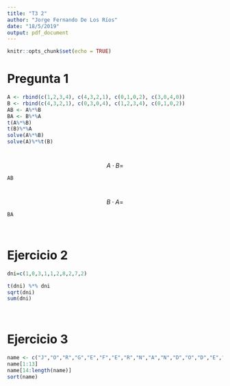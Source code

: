 ```yaml
---
title: "T3 2"
author: "Jorge Fernando De Los Ríos"
date: "18/5/2019"
output: pdf_document
---
```


```r
knitr::opts_chunk$set(echo = TRUE)
```

# Pregunta 1

```r
A <- rbind(c(1,2,3,4), c(4,3,2,1), c(0,1,0,2), c(3,0,4,0))
B <- rbind(c(4,3,2,1), c(0,3,0,4), c(1,2,3,4), c(0,1,0,2))
AB <- A%*%B
BA <- B%*%A
t(A%*%B)
t(B)%*%A
solve(A%*%B)
solve(A)%*%t(B)
```
&nbsp;
$$A \cdot B =$$
```r
AB
```


&nbsp;
&nbsp;
$$B \cdot A=$$
```r
BA
```

&nbsp;&nbsp;

# Ejercicio 2


```r
dni=c(1,0,3,1,1,2,8,2,7,2)

t(dni) %*% dni
sqrt(dni)
sum(dni)

```
&nbsp;&nbsp;

# Ejercicio 3

```r
name <- c("J","O","R","G","E","F","E","R","N","A","N","D","O","D","E","L","O","S","R","I","O","S")
name[1:13]
name[14:length(name)]
sort(name)

```
